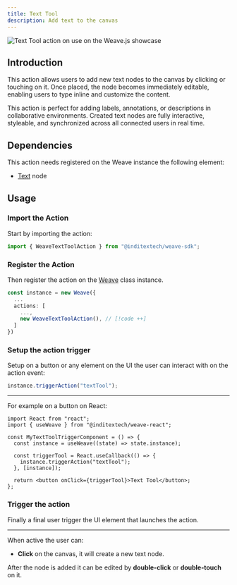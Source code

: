 ```yaml
---
title: Text Tool
description: Add text to the canvas
---
```



![Text Tool action on use on the Weave.js showcase](/images/actions/text-tool.gif)

## Introduction

This action allows users to add new text nodes to the canvas by clicking or touching
on it. Once placed, the node becomes immediately editable, enabling users to type
inline and customize the content.

This action is perfect for adding labels, annotations, or descriptions in collaborative
environments. Created text nodes are fully interactive, styleable, and synchronized
across all connected users in real time.

## Dependencies

This action needs registered on the Weave instance the following element:

- [Text](/docs/main/build/nodes/text) node

## Usage

<div className="fd-steps">

<div className="[&_h3]:fd-step">

### Import the Action

Start by importing the action:

```ts
import { WeaveTextToolAction } from "@inditextech/weave-sdk";
```

</div>

<div className='[&_h3]:fd-step'>

### Register the Action

Then register the action on the [Weave](/docs/sdk/api-reference/weave) class instance.

```ts
const instance = new Weave({
  ...
  actions: [
    ...,
    new WeaveTextToolAction(), // [!code ++]
  ]
})
```

</div>

<div className='[&_h3]:fd-step'>

### Setup the action trigger

Setup on a button or any element on the UI the user can interact with on the action event:

```ts
instance.triggerAction("textTool");
```

---

For example on a button on React:

```tsx
import React from "react";
import { useWeave } from "@inditextech/weave-react";

const MyTextToolTriggerComponent = () => {
  const instance = useWeave((state) => state.instance);

  const triggerTool = React.useCallback(() => {
    instance.triggerAction("textTool");
  }, [instance]);

  return <button onClick={triggerTool}>Text Tool</button>;
};
```

### Trigger the action

Finally a final user trigger the UI element that launches the action.

---

When active the user can:

- **Click** on the canvas, it will create a new text node.

After the node is added it can be edited by **double-click** or **double-touch** on it.

</div>

</div>
